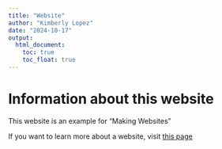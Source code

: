 ```yaml
---
title: "Website"
author: "Kimberly Lopez"
date: "2024-10-17"
output: 
  html_document:
    toc: true
    toc_float: true
---
```


# Information about this website

This website is an example for "Making Websites"


If you want to learn more about a website, visit [this page](about.html)